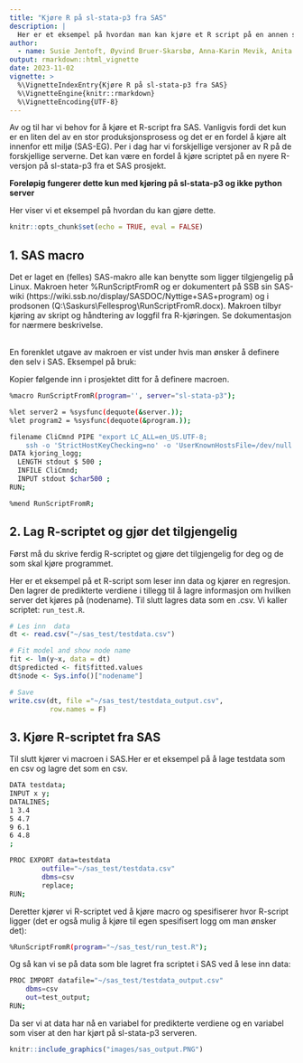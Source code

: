 ```yaml
---
title: "Kjøre R på sl-stata-p3 fra SAS"
description: |
  Her er et eksempel på hvordan man kan kjøre et R script på en annen server fra SAS 
author:
  - name: Susie Jentoft, Øyvind Bruer-Skarsbø, Anna-Karin Mevik, Anita Cecilie Dal
output: rmarkdown::html_vignette
date: 2023-11-02
vignette: >
  %\VignetteIndexEntry{Kjøre R på sl-stata-p3 fra SAS}
  %\VignetteEngine{knitr::rmarkdown}
  %\VignetteEncoding{UTF-8}
---
```


Av og til har vi behov for å kjøre et R-script fra SAS. Vanligvis fordi det kun er en liten del av en stor produksjonsprosess og det er en fordel å kjøre alt innenfor ett miljø (SAS-EG). Per i dag har vi forskjellige versjoner av R på de forskjellige serverne. Det kan være en fordel å kjøre scriptet på en nyere R-versjon på sl-stata-p3 fra et SAS prosjekt. 

**Foreløpig fungerer dette kun med kjøring på sl-stata-p3 og ikke python server**

Her viser vi et eksempel på hvordan du kan gjøre dette. 

```r
knitr::opts_chunk$set(echo = TRUE, eval = FALSE)
```
## 1. SAS macro
Det er laget en (felles) SAS-makro alle kan benytte som ligger tilgjengelig på Linux. Makroen heter %RunScriptFromR og er dokumentert på SSB sin SAS-wiki (https://wiki.ssb.no/display/SASDOC/Nyttige+SAS+program) og i prodsonen (Q:\\Saskurs\\Fellesprog\\RunScriptFromR.docx). Makroen tilbyr kjøring av skript og håndtering av loggfil fra R-kjøringen. Se dokumentasjon for nærmere beskrivelse.

<br>
En forenklet utgave av makroen er vist under hvis man ønsker å definere den selv i SAS. Eksempel på bruk:

Kopier følgende inn i prosjektet ditt for å definere macroen.

```bash
%macro RunScriptFromR(program='', server="sl-stata-p3");

%let server2 = %sysfunc(dequote(&server.));
%let program2 = %sysfunc(dequote(&program.));

filename CliCmnd PIPE "export LC_ALL=en_US.UTF-8;
	ssh -o 'StrictHostKeyChecking=no' -o 'UserKnownHostsFile=/dev/null' $USER@&server2. 'Rscript &program2.'";
DATA kjoring_logg;
  LENGTH stdout $ 500 ;
  INFILE CliCmnd;
  INPUT stdout $char500 ;
RUN;

%mend RunScriptFromR;
```


## 2. Lag R-scriptet og gjør det tilgjengelig
Først må du skrive ferdig R-scriptet og gjøre det tilgjengelig for deg og de som skal kjøre programmet.

Her er et eksempel på et R-script som leser inn data og kjører en regresjon. Den lagrer de predikterte verdiene i tillegg til å lagre informasjon om hvilken server det kjøres på (nodename). Til slutt lagres data som en .csv. Vi kaller scriptet: `run_test.R`. 

```r
# Les inn  data
dt <- read.csv("~/sas_test/testdata.csv")

# Fit model and show node name
fit <- lm(y~x, data = dt)
dt$predicted <- fit$fitted.values
dt$node <- Sys.info()["nodename"]

# Save
write.csv(dt, file ="~/sas_test/testdata_output.csv", 
          row.names = F)
```

## 3. Kjøre R-scriptet fra SAS
Til slutt kjører vi macroen i SAS.Her er et eksempel på å lage testdata som en csv og lagre det som en csv.


```bash
DATA testdata;
INPUT x y;
DATALINES;
1 3.4
5 4.7
9 6.1
6 4.8
;

PROC EXPORT data=testdata
        outfile="~/sas_test/testdata.csv"
        dbms=csv
        replace;
RUN;
```


Deretter kjører vi R-scriptet ved å kjøre macro og spesifiserer hvor R-script ligger (det er også mulig å kjøre til egen spesifisert logg om man ønsker det): 

```bash
%RunScriptFromR(program="~/sas_test/run_test.R");
```
Og så kan vi se på data som ble lagret fra scriptet i SAS ved å lese inn data:

```bash
PROC IMPORT datafile="~/sas_test/testdata_output.csv"
    dbms=csv
    out=test_output;
RUN;
```

Da ser vi at data har nå en variabel for predikterte verdiene og en variabel som viser at den har kjørt på sl-stata-p3 serveren.

```r
knitr::include_graphics("images/sas_output.PNG")
```

